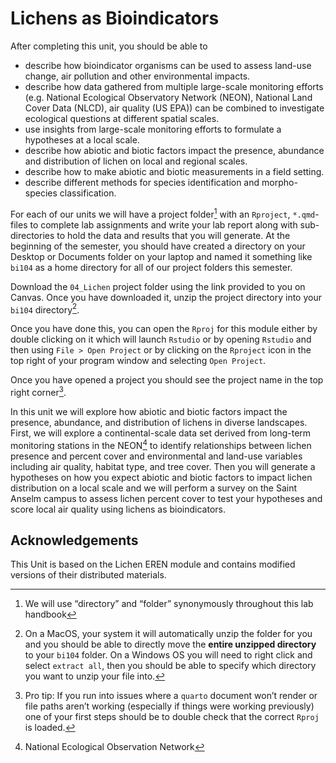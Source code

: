 # Lichens as Bioindicators {#sec-lichens-as-bioindicators}

After completing this unit, you should be able to

-   describe how bioindicator organisms can be used to assess land-use change, air pollution and other environmental impacts.
-   describe how data gathered from multiple large-scale monitoring efforts (e.g. National Ecological Observatory Network (NEON), National Land Cover Data (NLCD), air quality (US EPA)) can be combined to investigate ecological questions at different spatial scales.
-   use insights from large-scale monitoring efforts to formulate a hypotheses at a local scale.
-   describe how abiotic and biotic factors impact the presence, abundance and distribution of lichen on local and regional scales.
-   describe how to make abiotic and biotic measurements in a field setting.
-   describe different methods for species identification and morpho-species classification.

For each of our units we will have a project folder[^d_lichens-1] with an `Rproject`, `*.qmd`-files to complete lab assignments and write your lab report along with sub-directories to hold the data and results that you will generate. At the beginning of the semester, you should have created a directory on your Desktop or Documents folder on your laptop and named it something like `bi104` as a home directory for all of our project folders this semester.

[^d_lichens-1]: We will use "directory" and "folder" synonymously throughout this lab handbook

Download the `04_Lichen` project folder using the link provided to you on Canvas. Once you have downloaded it, unzip the project directory into your `bi104` directory[^d_lichens-2].

[^d_lichens-2]: On a MacOS, your system it will automatically unzip the folder for you and you should be able to directly move the **entire unzipped directory** to your `bi104` folder. On a Windows OS you will need to right click and select `extract all`, then you should be able to specify which directory you want to unzip your file into.

Once you have done this, you can open the `Rproj` for this module either by double clicking on it which will launch `Rstudio` or by opening `Rstudio` and then using `File > Open Project` or by clicking on the `Rproject` icon in the top right of your program window and selecting `Open Project`.

Once you have opened a project you should see the project name in the top right corner[^d_lichens-3].

[^d_lichens-3]: Pro tip: If you run into issues where a `quarto` document won't render or file paths aren't working (especially if things were working previously) one of your first steps should be to double check that the correct `Rproj` is loaded.

In this unit we will explore how abiotic and biotic factors impact the presence, abundance, and distribution of lichens in diverse landscapes. First, we will explore a continental-scale data set derived from long-term monitoring stations in the NEON[^d_lichens-4] to identify relationships between lichen presence and percent cover and environmental and land-use variables including air quality, habitat type, and tree cover. Then you will generate a hypotheses on how you expect abiotic and biotic factors to impact lichen distribution on a local scale and we will perform a survey on the Saint Anselm campus to assess lichen percent cover to test your hypotheses and score local air quality using lichens as bioindicators.

[^d_lichens-4]: National Ecological Observation Network

## Acknowledgements

This Unit is based on the Lichen EREN module and contains modified versions of their distributed materials.
